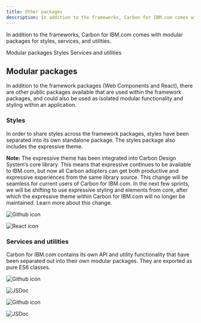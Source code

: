 ```yaml
---
title: Other packages
description: In addition to the frameworks, Carbon for IBM.com comes with modular packages for styles, services, and utilities. 
---
```



<PageDescription>

In addition to the frameworks, Carbon for IBM.com comes with modular packages for styles, services, and utilities.

</PageDescription>

<AnchorLinks>
<AnchorLink>Modular packages</AnchorLink>
<AnchorLinks small>
  <AnchorLink>Styles</AnchorLink>
  <AnchorLink>Services and utilities</AnchorLink>
</AnchorLinks>
</AnchorLinks>

## Modular packages

In addition to the framework packages (<Link to="/developing/frameworks/web-components">Web Components</Link> and <Link to="/developing/frameworks/react">React</Link>),
there are other public packages available that are used within the framework packages, and could also be used as 
isolated modular functionality and styling within an application.

### Styles

In order to share styles across the framework packages, styles have been separated into its own standalone package. The
styles package also includes the <Link to="/guidelines/expressive-theme">expressive theme</Link>.

<InlineNotification>

**Note:** The expressive theme has been integrated into Carbon Design System’s core library. This means that expressive 
continues to be available to IBM.com, but now all Carbon adopters can get both productive and expressive experiences 
from the same library source. This change will be seamless for current users of Carbon for IBM.com. In the next few 
sprints, we will be shifting to use expressive styling and elements from core, after which the expressive theme within 
Carbon for IBM.com will no longer be maintained. <Link to="/help/expressive-update">Learn more about this change</Link>.

</InlineNotification> 

<Row className="resource-card-group">

<Column colMd={4} colLg={4} noGutterSm>
<ResourceCard
  subTitle="Carbon for IBM.com Styles"
  href="https://github.com/carbon-design-system/carbon-for-ibm-dotcom/tree/master/packages/styles"
>

![Github icon](./../../../images/icon/github-icon.svg)

</ResourceCard>
</Column>

<Column colMd={4} colLg={4} noGutterSm>
<ResourceCard
  subTitle="Carbon Expressive Theme"
  href="https://carbon-expressive.mybluemix.net"
>

![React icon](./../../../images/icon/react-icon.svg)

</ResourceCard>
</Column>
</Row>

### Services and utilities

Carbon for IBM.com contains its own API and utility functionality that have been separated out into their own modular 
packages. They are exported as pure ES6 classes.

<Row className="resource-card-group">

<Column colMd={4} colLg={4} noGutterSm>
<ResourceCard
  subTitle="Carbon for IBM.com Services"
  href="https://github.com/carbon-design-system/carbon-for-ibm-dotcom/tree/master/packages/services"
>

![Github icon](./../../../images/icon/github-icon.svg)

</ResourceCard>
</Column>

<Column colMd={4} colLg={4} noGutterSm>
<ResourceCard
  subTitle="Services API Documentation"
  href="https://ibmdotcom-services.mybluemix.net"
>

![JSDoc](./../../../images/icon/js_logo.svg)

</ResourceCard>
</Column>

<Column colMd={4} colLg={4} noGutterSm>
<ResourceCard
  subTitle="Carbon for IBM.com Utilities"
  href="https://github.com/carbon-design-system/carbon-for-ibm-dotcom/tree/master/packages/utilities"
>

![Github icon](./../../../images/icon/github-icon.svg)

</ResourceCard>
</Column>

<Column colMd={4} colLg={4} noGutterSm>
<ResourceCard
  subTitle="Utilities API Documentation"
  href="https://ibmdotcom-utilities.mybluemix.net"
>

![JSDoc](./../../../images/icon/js_logo.svg)

</ResourceCard>
</Column>
  
</Row>
